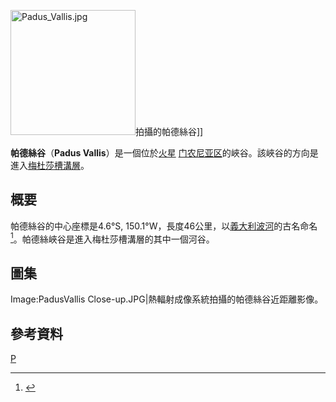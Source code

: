 {{coord|4.6|S|150.1|W|globe:Mars_scale:100000|display=title|name=帕德絲谷（Padus Vallis）}}
[[Image:Padus_Vallis.jpg|200px]]拍攝的帕德絲谷]]

'''帕德絲谷'''（'''Padus Vallis'''）是一個位於[[火星|火星]] [[门农尼亚区|门农尼亚区]]的峽谷。該峽谷的方向是進入[[梅杜莎槽溝層|梅杜莎槽溝層]]。

==概要==
帕德絲谷的中心座標是4.6°S, 150.1°W，長度46公里，以[[義大利|義大利]][[波河|波河]]的古名命名<ref>{{cite web|url=http://planetarynames.wr.usgs.gov|title=Planetary Names|date=|accessdate=2012-03-13|archive-date=2018-12-25|archive-url=https://web.archive.org/web/20181225170157/https://planetarynames.wr.usgs.gov/|dead-url=no}}</ref>。帕德絲峽谷是進入梅杜莎槽溝層的其中一個河谷。

==圖集==
<gallery>
Image:PadusVallis Close-up.JPG|熱輻射成像系統拍攝的帕德絲谷近距離影像。
</gallery>

==參考資料==
{{reflist}}

[[Category:火星峽谷|P]]

{{mars-stub}}